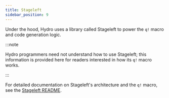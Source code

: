 ```yaml
---
title: Stageleft
sidebar_position: 9
---
```


Under the hood, Hydro uses a library called Stageleft to power the `q!` macro and code generation logic. 

:::note

Hydro programmers need not understand how to use Stageleft; this information is provided here for readers
interested in how its `q!` macro works.

:::

For detailed documentation on Stageleft's architecture and the `q!` macro, see the [Stageleft README](https://github.com/hydro-project/stageleft/blob/main/README.md).
